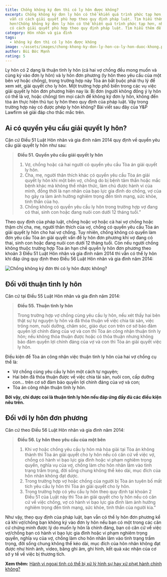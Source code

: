 ```yaml
---
title: Chồng không ký đơn thì có ly hôn được không?
excerpt: Chồng không ký đơn ly hôn có thể khiến quá trình phức tạp hơn, nhưng
  vẫn có cách giải quyết phù hợp theo quy định pháp luật. Tìm hiểu thêm để rõ
  hơn!Chồng không ký đơn ly hôn có thể khiến quá trình phức tạp hơn, nhưng vẫn
  có cách giải quyết phù hợp theo quy định pháp luật. Tìm hiểu thêm để rõ hơn!
category: Hôn nhân và gia đình
tags:
  - không ký đơn thì có ly hôn được không
image: ~/assets/images/chong-khong-ky-don-ly-hon-co-ly-hon-duoc-khong.png
author: Bùi Đức Mạnh
rating: 5
---
```

Ly hôn có 2 dạng là thuận tình ly hôn (cả hai vợ chồng đều mong muốn và cùng ký vào đơn ly hôn) và ly hôn đơn phương (ly hôn theo yêu cầu của một bên vợ hoặc chồng), trong trường hợp này Tòa án bắt buộc phải thụ lý để xem xét, giải quyết cho ly hôn. Một trường hợp phổ biến trong các vụ việc giải quyết ly hôn đơn phương hiện nay là: Bị đơn (người không đồng ý ly hôn có thể là vợ, hoặc chồng) tìm mọi cách để không ký đơn ly hôn, không đến tòa án thực hiện thủ tục ly hôn theo quy định của pháp luật. Vậy trong trường hợp này có được phép ly hôn không? Bài viết sau đây của Y&P Lawfirm sẽ giải đáp cho thắc mắc trên.

## Ai có quyền yêu cầu giải quyết ly hôn?

Căn cứ Điều 51 Luật Hôn nhân và gia đình năm 2014 quy định về quyền yêu cầu giải quyết ly hôn như sau:

> **Điều 51. Quyền yêu cầu giải quyết ly hôn**      
>
> 1. Vợ, chồng hoặc cả hai người có quyền yêu cầu Tòa án giải quyết ly hôn.
> 2. Cha, mẹ, người thân thích khác có quyền yêu cầu Tòa án giải quyết ly hôn khi một bên vợ, chồng do bị bệnh tâm thần hoặc mắc bệnh khác mà không thể nhận thức, làm chủ được hành vi của mình, đồng thời là nạn nhân của bạo lực gia đình do chồng, vợ của họ gây ra làm ảnh hưởng nghiêm trọng đến tính mạng, sức khỏe, tinh thần của họ.
> 3. Chồng không có quyền yêu cầu ly hôn trong trường hợp vợ đang có thai, sinh con hoặc đang nuôi con dưới 12 tháng tuổi.”

Theo quy định của pháp luật, chồng hoặc vợ hoặc cả hai vợ chồng hoặc thậm chí cha, mẹ, người thân thích của vợ, chồng có quyền yêu cầu Tòa án giải quyết ly hôn cho hai vợ chồng. Tuy nhiên, chồng không có quyền làm đơn yêu cầu Tòa án giải quyết vấn đề ly hôn đơn phương khi vợ đang có thai, sinh con hoặc đang nuôi con dưới 12 tháng tuổi. Còn nếu người chồng không thuộc trường hợp Tòa án hạn chế quyền ly hôn đơn phương theo khoản 3 Điều 51 Luật Hôn nhân và gia đình năm 2014 thì vẫn có thể ly hôn khi đáp ứng quy định theo Điều 56 Luật Hôn nhân và gia đình năm 2014:

![Chồng không ký đơn thì có ly hôn được không?](~/assets/images/chong-khong-ky-don-thi-ly-hon-duoc-khong.png "Chồng không ký đơn thì có ly hôn được không?")

## Đối với thuận tình ly hôn

Căn cứ tại Điều 55 Luật Hôn nhân và gia đình năm 2014:

> **Điều 55. Thuận tình ly hôn**
>
> Trong trường hợp vợ chồng cùng yêu cầu ly hôn, nếu xét thấy hai bên thật sự tự nguyện ly hôn và đã thỏa thuận về việc chia tài sản, việc trông nom, nuôi dưỡng, chăm sóc, giáo dục con trên cơ sở bảo đảm quyền lợi chính đáng của vợ và con thì Tòa án công nhận thuận tình ly hôn; nếu không thỏa thuận được hoặc có thỏa thuận nhưng không bảo đảm quyền lợi chính đáng của vợ và con thì Tòa án giải quyết việc ly hôn.

Điều kiện để Tòa án công nhận việc thuận tình ly hôn của hai vợ chồng cụ thể là:

* Vợ chồng cùng yêu cầu ly hôn một cách tự nguyện;
* Hai bên đã thỏa thuận được về việc chia tài sản, nuôi con, cấp dưỡng con… trên cơ sở đảm bảo quyền lợi chính đáng của vợ và con;
* Tòa án công nhận thuận tình ly hôn.

**Bởi vậy, chỉ được coi là thuận tình ly hôn nếu đáp ứng đầy đủ các điều kiện nêu trên.**

## Đối với ly hôn đơn phương

Căn cứ theo Điều 56 Luật Hôn nhân và gia đình năm 2014:

> **Điều 56. Ly hôn theo yêu cầu của một bên**
>
> 1. Khi vợ hoặc chồng yêu cầu ly hôn mà hòa giải tại Tòa án không thành thì Tòa án giải quyết cho ly hôn nếu có căn cứ về việc vợ, chồng có hành vi bạo lực gia đình hoặc vi phạm nghiêm trọng quyền, nghĩa vụ của vợ, chồng làm cho hôn nhân lâm vào tình trạng trầm trọng, đời sống chung không thể kéo dài, mục đích của hôn nhân không đạt được.
> 2. Trong trường hợp vợ hoặc chồng của người bị Tòa án tuyên bố mất tích yêu cầu ly hôn thì Tòa án giải quyết cho ly hôn.
> 3. Trong trường hợp có yêu cầu ly hôn theo quy định tại khoản 2 Điều 51 của Luật này thì Tòa án giải quyết cho ly hôn nếu có căn cứ về việc chồng, vợ có hành vi bạo lực gia đình làm ảnh hưởng nghiêm trọng đến tính mạng, sức khỏe, tinh thần của người kia.”

Như vậy, theo quy định của pháp luật, bạn vẫn có thể ly hôn đơn phương kể cả khi vợ/chồng bạn không ký vào đơn ly hôn nếu bạn có một trong các căn cứ chứng minh được lý do muốn ly hôn là chính đáng, bạn có căn cứ về việc vợ/chồng bạn có hành vi bạo lực gia đình hoặc vi phạm nghiêm trọng quyền, nghĩa vụ của vợ, chồng làm cho hôn nhân lâm vào tình trạng trầm trọng, đời sống chung không thể kéo dài, mục đích của hôn nhân không đạt được như hình ảnh, video, băng ghi âm, ghi hình, kết quả xác nhận của cơ sở y tế về việc bị thương tích.

**Xem thêm:** [Hành vi ngoại tình có thể bị xử lý hình sự hay xử phạt hành chính không?](https://yplawfirm.vn/phap-ly/hanh-vi-ngoai-tinh-co-the-bi-xu-ly-hinh-su-hay-xu-phat-hanh-chinh-khong)
